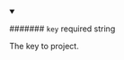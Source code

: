 
<details className="config-field" data-expandable="false" open>
<summary>

####### `key` <span class="config-field-required" data-required="true">required</span> <span class="config-field-type">string</span> <span class="config-field-default"></span>

The key to project.

</summary>



</details>
